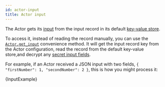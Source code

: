 ```yaml
---
id: actor-input
title: Actor input
---
```




The Actor gets its [input](https://docs.apify.com/platform/actors/running/input) from the input record in its default [key-value store](https://docs.apify.com/platform/storage/key-value-store).

To access it, instead of reading the record manually, you can use the [`Actor.get_input`](../../reference/class/Actor#get_input) convenience method. It will get the input record key from the Actor configuration, read the record from the default key-value store,and decrypt any [secret input fields](https://docs.apify.com/platform/actors/development/secret-input).

For example, if an Actor received a JSON input with two fields, `{ "firstNumber": 1, "secondNumber": 2 }`, this is how you might process it:

<CodeBlock className="language-python">
    {InputExample}
</CodeBlock>
